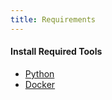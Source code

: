 ```yaml
---
title: Requirements
---
```


#### Install Required Tools

- [Python](https://www.python.org/downloads/)
- [Docker](https://www.docker.com/get-started)
